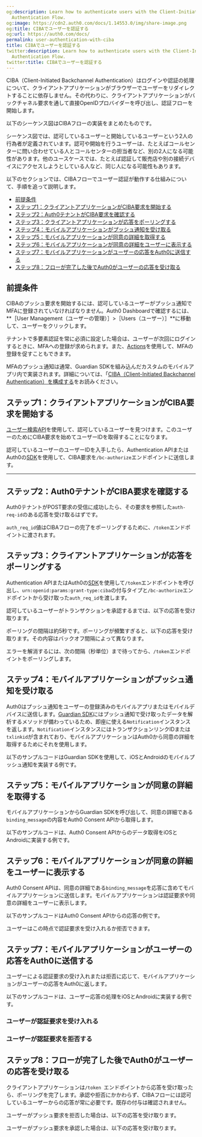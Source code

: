 ```yaml
---
og:description: Learn how to authenticate users with the Client-Initiated Backchannel
  Authentication Flow.
og:image: https://cdn2.auth0.com/docs/1.14553.0/img/share-image.png
og:title: CIBAでユーザーを認証する
og:url: https://auth0.com/docs/
permalink: user-authentication-with-ciba
title: CIBAでユーザーを認証する
twitter:description: Learn how to authenticate users with the Client-Initiated Backchannel
  Authentication Flow.
twitter:title: CIBAでユーザーを認証する
---
```




CIBA（Client-Initiated Backchannel Authentication）はログインや認証の処理について、クライアントアプリケーションがブラウザーでユーザーをリダイレクトすることに依存しません。その代わりに、クライアントアプリケーションがバックチャネル要求を通して直接OpenIDプロバイダーを呼び出し、認証フローを開始します。

以下のシーケンス図はCIBAフローの実装をまとめたものです。

シーケンス図では、認可しているユーザーと開始しているユーザーという2人の行為者が定義されています。認可や開始を行うユーザーは、たとえばコールセンターに問い合わせている人とコールセンターの担当者など、別の2人になる可能性があります。他のユースケースでは、たとえば認証して販売店や別の接続デバイスにアクセスしようとしている人など、同じ人になる可能性もあります。

以下のセクションでは、CIBAフローでユーザー認証が動作する仕組みについて、手順を追って説明します。

* [前提条件](#prerequisites)
* [ステップ1：クライアントアプリケーションがCIBA要求を開始する](#step-1-client-application-initiates-a-ciba-request)
* [ステップ2：Auth0テナントがCIBA要求を確認する](#step-2-auth0-tenant-acknowledges-the-ciba-request)
* [ステップ3：クライアントアプリケーションが応答をポーリングする](#step-3-client-application-polls-for-a-response)
* [ステップ4：モバイルアプリケーションがプッシュ通知を受け取る](#step-4-mobile-application-receives-the-push-notification)
* [ステップ5：モバイルアプリケーションが同意の詳細を取得する](#step-5-mobile-application-retrieves-the-consent-details)
* [ステップ6：モバイルアプリケーションが同意の詳細をユーザーに表示する](#step-6-mobile-application-presents-the-consent-details-to-the-user)
* [ステップ7：モバイルアプリケーションがユーザーの応答をAuth0に送信する](#step-7-mobile-application-sends-the-user-response-back-to-auth0)
* [ステップ8：フローが完了した後でAuth0がユーザーの応答を受け取る](#step-8-auth0-receives-user-response-after-the-flow-completes)

## 前提条件

CIBAのプッシュ要求を開始するには、認可しているユーザーがプッシュ通知でMFAに登録されていなければなりません。Auth0 Dashboardで確認するには、**［User Management（ユーザーの管理）］>［Users（ユーザー）］**に移動して、ユーザーをクリックします。

テナントで多要素認証を常に必須に設定した場合は、ユーザーが次回にログインするときに、MFAへの登録が求められます。また、[Actions](https://auth0.com/blog/using-actions-to-customize-your-mfa-factors/)を使用して、MFAの登録を促すこともできます。

MFAのプッシュ通知は通常、Guardian SDKを組み込んだカスタムのモバイルアプリ内で実装されます。詳細については、「[CIBA（Client-Initiated Backchannel Authentication）を構成する](/get-started/applications/configure-client-initiated-backchannel-authentication)をお読みください。

## ステップ1：クライアントアプリケーションがCIBA要求を開始する

[ユーザー検索API](https://auth0.com/docs/manage-users/user-search)を使用して、認可しているユーザーを見つけます。このユーザーのためにCIBA要求を始めてユーザーIDを取得することになります。

認可しているユーザーのユーザーIDを入手したら、Authentication APIまたはAuth0の[SDK](/libraries)を使用して、CIBA要求を`/bc-authorize`エンドポイントに送信します。





****

## ステップ2：Auth0テナントがCIBA要求を確認する

Auth0テナントがPOST要求の受信に成功したら、その要求を参照した`auth-req-id`のある応答を受け取るはずです。



`auth_req_id`値はCIBAフローの完了をポーリングするために、`/token`エンドポイントに渡されます。

## ステップ3：クライアントアプリケーションが応答をポーリングする

Authentication APIまたはAuth0の[SDK](/libraries)を使用して`/token`エンドポイントを呼び出し、`urn:openid:params:grant-type:ciba`の付与タイプと`/bc-authorize`エンドポイントから受け取った`auth_req_id`を渡します。



認可しているユーザーがトランザクションを承認するまでは、以下の応答を受け取ります。



ポーリングの間隔は約5秒です。ポーリングが頻繁すぎると、以下の応答を受け取ります。その内容はバックオフ間隔によって異なります。



エラーを解消するには、次の間隔（秒単位）まで待ってから、`/token`エンドポイントをポーリングします。

## ステップ4：モバイルアプリケーションがプッシュ通知を受け取る

Auth0はプッシュ通知をユーザーの登録済みのモバイルアプリまたはモバイルデバイスに送信します。[Guardian SDK](/secure/multi-factor-authentication/auth0-guardian)にはプッシュ通知で受け取ったデータを解析するメソッドが備わっているため、即座に使える`Notification`インスタンスを返します。`Notification`インスタンスにはトランザクションリンクIDまたは`txlinkid`が含まれており、モバイルアプリケーションはAuth0から同意の詳細を取得するためにそれを使用します。

以下のサンプルコードはGuardian SDKを使用して、iOSとAndroidのモバイルプッシュ通知を実装する例です。



## ステップ5：モバイルアプリケーションが同意の詳細を取得する

モバイルアプリケーションからGuardian SDKを呼び出して、同意の詳細である`binding_message`の内容をAuth0 Consent APIから取得します。

以下のサンプルコードは、Auth0 Consent APIからのデータ取得をiOSとAndroidに実装する例です。



## ステップ6：モバイルアプリケーションが同意の詳細をユーザーに表示する

Auth0 Consent APIは、同意の詳細である`binding_message`を応答に含めてモバイルアプリケーションに送信します。モバイルアプリケーションは認証要求や同意の詳細をユーザーに表示します。

以下のサンプルコードはAuth0 Consent APIからの応答の例です。



ユーザーはこの時点で認証要求を受け入れるか拒否できます。

## ステップ7：モバイルアプリケーションがユーザーの応答をAuth0に送信する

ユーザーによる認証要求の受け入れまたは拒否に応じて、モバイルアプリケーションがユーザーの応答をAuth0に返します。

以下のサンプルコードは、ユーザー応答の処理をiOSとAndroidに実装する例です。

### ユーザーが認証要求を受け入れる





### ユーザーが認証要求を拒否する







## ステップ8：フローが完了した後でAuth0がユーザーの応答を受け取る

クライアントアプリケーションは`/token `エンドポイントから応答を受け取ったら、ポーリングを完了します。承認や拒否にかかわらず、CIBAフローには認可しているユーザーからの応答が常に必要です。既存の付与は確認されません。

ユーザーがプッシュ要求を拒否した場合は、以下の応答を受け取ります。



ユーザーがプッシュ要求を承認した場合は、以下の応答を受け取ります。